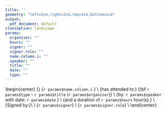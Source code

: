 ```yaml
---
title: ''
geometry: "left=2cm,right=2cm,top=1cm,bottom=1cm"
output:
  pdf_document: default
classoption: landscape
params:
  organiser: ""
  hours: ""
  signer: ""
  signer.role: ""
  name.column.i: ""
  speaker: ""
  title: ""
  date: ""
  type: ""
---
```



\begin{center}
\pagenumbering{gobble}
\includegraphics[height=4cm]{lpic.png} 
\hfill
\includegraphics[height=4cm]{rpic.png}
\linebreak
\vfill
{\fontsize{40pt}{40pt}\selectfont\bf Certificate of attendance} 
\vfill
{\fontsize{40pt}{40pt}\selectfont `r params$name.column.i` } \\
\vfill
{\Large has attended to:}
{\Large\bf `r params$type` - `r params$title` (`r params$organiser`)} \\
\vfill
{\Large by: `r params$speaker` with date: `r params$date` } \\
\vfill
{\Large and a duration of `r params$hours` hour(s).} \\
\vfill
{\Large Signed by:}\\
\vfill
\includegraphics[height=2cm]{spic.png}\\
{\Large `r params$signer`} \\
{\Large `r params$signer.role`} \\
\end{center}
\pagebreak


